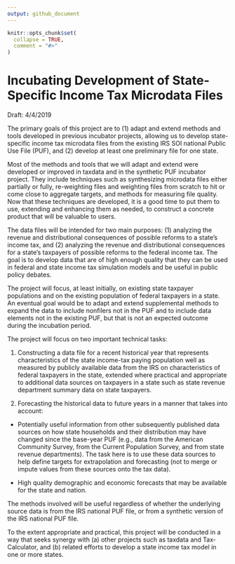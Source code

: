 ```yaml
---
output: github_document
---
```



```r
knitr::opts_chunk$set(
  collapse = TRUE,
  comment = "#>"
)
```


# Incubating Development of State-Specific Income Tax Microdata Files
<!-- badges: start -->
<!-- badges: end -->
Draft: 4/4/2019

The primary goals of this project are to (1) adapt and extend methods and tools developed in previous incubator projects, allowing us to develop state-specific income tax microdata files from the existing IRS SOI national Public Use File (PUF), and (2) develop at least one preliminary file for one state.

Most of the methods and tools that we will adapt and extend were developed or improved in taxdata and in the synthetic PUF incubator project. They include techniques such as synthesizing microdata files either partially or fully, re-weighting files and weighting files from scratch to hit or come close to aggregate targets, and methods for measuring file quality. Now that these techniques are developed, it is a good time to put them to use, extending and enhancing them as needed, to construct a concrete product that will be valuable to users.

The data files will be intended for two main purposes: (1) analyzing the revenue and distributional consequences of possible reforms to a state’s income tax, and (2) analyzing the revenue and distributional consequences for a state’s taxpayers of possible reforms to the federal income tax. The goal is to develop data that are of high enough quality that they can be used in federal and state income tax simulation models and be useful in public policy debates.

The project will focus, at least initially, on existing state taxpayer populations and on the existing population of federal taxpayers in a state. An eventual goal would be to adapt and extend supplemental methods to expand the data to include nonfilers not in the PUF and to include data elements not in the existing PUF, but that is not an expected outcome during the incubation period.

The project will focus on two important technical tasks:

1.  Constructing a data file for a recent historical year that represents characteristics of the state income-tax paying population well as measured by publicly available data from the IRS on characteristics of federal taxpayers in the state, extended where practical and appropriate to additional data sources on taxpayers in a state such as state revenue department summary data on state taxpayers.

2.  Forecasting the historical data to future years in a manner that takes into account:

+    Potentially useful information from other subsequently published data sources on how state households and their distribution may have changed since the base-year PUF (e.g., data from the American Community Survey, from the Current Population Survey, and from state revenue departments). The task here is to use these data sources to help define targets for extrapolation and forecasting (not to merge or impute values from these sources onto the tax data).

+    High quality demographic and economic forecasts that may be available for the state and nation.

The methods involved will be useful regardless of whether the underlying source data is from the IRS national PUF file, or from a synthetic version of the IRS national PUF file.

To the extent appropriate and practical, this project will be conducted in a way that seeks synergy with (a) other projects such as taxdata and Tax-Calculator, and (b) related efforts to develop a state income tax model in one or more states.

